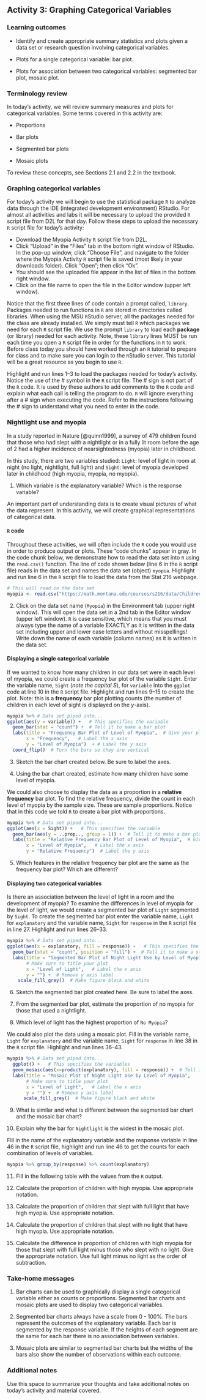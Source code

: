 ## Activity 3:  Graphing Categorical Variables

\setstretch{1}

### Learning outcomes

* Identify and create appropriate summary statistics and plots given a data set or research question involving categorical variables.
  
* Plots for a single categorical variable: bar plot.

* Plots for association between two categorical variables:
  segmented bar plot, mosaic plot.

### Terminology review

In today's activity, we will review summary measures and plots for categorical variables.  Some terms covered in this activity are:

* Proportions 

* Bar plots

* Segmented bar plots

* Mosaic plots

To review these concepts, see Sections 2.1 and 2.2 in the textbook.  

### Graphing categorical variables

For today's activity we will begin to use the statistical package `R` to analyze data through the IDE (integrated development environment) RStudio.  For almost all activities and labs it will be necessary to upload the provided `R` script file from D2L for that day.  Follow these steps to upload the necessary `R` script file for today's activity: 

* Download the Myopia Activity `R` script file from D2L.
* Click "Upload" in the "Files" tab in the bottom right window of RStudio. In the pop-up window, click "Choose File", and navigate to the folder where the Myopia Activity `R` script file is saved (most likely in your downloads folder). Click "Open"; then click "Ok". 
* You should see the uploaded file appear in the list of files in the bottom right window.
* Click on the file name to open the file in the Editor window (upper left window).

Notice that the first three lines of code contain a prompt called, `library`.  Packages needed to run functions in `R` are stored in directories called libraries.  When using the MSU `R`Studio server, all the packages needed for the class are already installed.  We simply must tell `R` which packages we need for each `R` script file.  We use the prompt `library` to load each **package** (or library) needed for each activity. Note, these `library` lines MUST be run each time you open a `R` script file in order for the functions in `R` to work. Before class today you should have worked through an `R` tutorial to prepare for class and to make sure you can login to the `R`Studio server.  This tutorial will be a great resource as you begin to use `R`.

Highlight and run lines 1--3 to load the packages needed for today's activity. Notice the use of the \# symbol in the `R` script file.  The \# sign is not part of the `R` code. It is used by these authors to add comments to the `R` code and explain what each call is telling the program to do.
`R` will ignore everything after a \# sign when executing the code. Refer to the instructions following the \# sign to understand what you need to enter in the code.

### Nightlight use and myopia {-}

In a study reported in Nature [@quinn1999], a survey of 479 children found that those who had slept with a nightlight or in a fully lit room before the age of 2 had a higher incidence of nearsightedness (myopia) later in childhood.

In this study, there are two variables studied: `Light`: level of light in room at night (no light, nightlight, full light) and `Sight`: level of myopia developed later in childhood (high myopia, myopia, no myopia).  

1. Which variable is the explanatory variable? Which is the response variable?

\vspace{0.8in}

An important part of understanding data is to create visual pictures of what the data represent.  In this activity, we will create graphical representations of categorical data.  

#### `R` code {-}

Throughout these activities, we will often include the `R` code you would use in order to produce output or plots. These "code chunks" appear in gray. In the code chunk below, we demonstrate how to read the data set into `R` using the `read.csv()` function.  The line of code shown below (line 6 in the `R` script file) reads in the data set and names the data set (object) `myopia`.  Highlight and run line 6 in the `R` script file to load the data from the Stat 216 webpage.

```r
# This will read in the data set
myopia <- read.csv("https://math.montana.edu/courses/s216/data/ChildrenLightSight.csv") 
```

2.  Click on the data set name (`Myopia`) in the Environment tab (upper right window).  This will open the data set in a 2nd tab in the Editor window (upper left window).  `R` is case sensitive, which means that you must always type the name of a variable EXACTLY as it is written in the data set including upper and lower case letters and without misspellings!  Write down the name of each variable (column names) as it is written in the data set.  

\vspace{0.3in}

#### Displaying a single categorical variable {-}

If we wanted to know how many children in our data set were in each level of myopia, we could create a frequency bar plot of the variable `Sight`.  Enter the variable name, `Sight` (*note the capital S*), for `variable` into the `ggplot` code at line 10 in the `R` script file.  Highlight and run lines 9--15 to create the plot.   Note: this is a **frequency** bar plot plotting counts (the number of children in each level of sight is displayed on the $y$-axis).  

```r
myopia %>% # Data set piped into...
ggplot(aes(y = variable)) +   # This specifies the variable
  geom_bar(stat = "count") +  # Tell it to make a bar plot
  labs(title = "Frequency Bar Plot of Level of Myopia",  # Give your plot a title
       x = "Frequency",   # Label the x axis
       y = "Level of Myopia")  + # Label the y axis
  coord_flip()  # Turn the bars so they are vertical
```
3. Sketch the bar chart created below.  Be sure to label the axes.

\vspace{2in}

4. Using the bar chart created, estimate how many children have some level of myopia.

\vspace{0.2in}

We could also choose to display the data as a proportion in a **relative frequency** bar plot. To find the relative frequency, divide the count in each level of myopia by the sample size.  These are sample proportions. Notice that in this code we told `R` to create a bar plot with proportions.  

```r
myopia %>% # Data set piped into...
ggplot(aes(x = Sight)) +   # This specifies the variable
  geom_bar(aes(y = ..prop.., group = 1)) +  # Tell it to make a bar plot with proportions
  labs(title = "Relative Frequency Bar Plot of Level of Myopia",  # Give your plot a title
       x = "Level of Myopia",   # Label the x axis
       y = "Relative Frequency")  # Label the y axis

```

5.  Which features in the relative frequency bar plot are the same as the frequency bar plot?  Which are different?

\newpage

#### Displaying two categorical variables {-}

Is there an association between the level of light in a room and the development of myopia?  To examine the differences in level of myopia for the level of light, we would create a segmented bar plot of `Light` segmented by `Sight`.  To create the segmented bar plot enter the variable name, `Light` for `explanatory` and the variable name, `Sight` for `response` in the `R` script file in line 27. Highlight and run lines 26--33.

```r
myopia %>% # Data set piped into...
ggplot(aes(x = explanatory, fill = response)) +   # This specifies the variables
  geom_bar(stat = "count", position = "fill") +  # Tell it to make a stacked bar plot
  labs(title = "Segmented Bar Plot of Night Light Use by Level of Myopia",  
       # Make sure to title your plot 
       x = "Level of Light",   # Label the x axis
       y = "") +  # Remove y axis label
    scale_fill_grey()  # Make figure black and white
```

6. Sketch the segmented bar plot created here. Be sure to label the axes.  

\vspace{2in}

7. From the segmented bar plot, estimate the proportion of no myopia for those that used a nightlight.

\vspace{0.5in}

8. Which level of light has the highest proportion of `No Myopia`?

\vspace{0.5in}

We could also plot the data using a mosaic plot.  Fill in the variable name, `Light` for `explanatory` and the variable name, `Sight` for `response` in line 38 in the `R` script file. Highlight and run lines 36--43.

```r
myopia %>% # Data set piped into...
  ggplot() +   # This specifies the variables
  geom_mosaic(aes(x=product(explanatory), fill = response)) +  # Tell it to make a mosaic plot
  labs(title = "Mosaic Plot of Night Light Use by Level of Myopia",  
       # Make sure to title your plot 
       x = "Level of Light",   # Label the x axis
       y = "") +  # Remove y axis label
      scale_fill_grey()  # Make figure black and white
```

9.  What is similar and what is different between the segmented bar chart and the mosaic bar chart?

\vspace{1in}

10.  Explain why the bar for `Nightlight` is the widest in the mosaic plot.

\vspace{0.8in}

Fill in the name of the explanatory variable and the response variable in line 46 in the `R` script file, highlight and run line 46 to get the counts for each combination of levels of variables. 

```r
myopia %>% group_by(response) %>% count(explanatory)
```

11.  Fill in the following table with the values from the `R` output.

\begin{center}
\begingroup
\setlength{\tabcolsep}{14pt} % Default value: 6pt
\renewcommand{\arraystretch}{2} % Default value: 1
\begin{tabular}{|c|c|c|c|c|}
\hline
 & \multicolumn{3}{|c|}{\textbf{Light Level}} & \\ \hline
\textbf{Myopia Level} & Full Light & Nightlight & No Light & Total \\ \hline
 High Myopia & & & & \\ \hline
 Myopia & & & & \\ \hline
 No Myopia & & & & \\ \hline
 Total & & & & \\ \hline  
\end{tabular}
\endgroup
\end{center}


12.  Calculate the proportion of children with high myopia.  Use appropriate notation.


\vspace{0.3in}

13.  Calculate the proportion of children that slept with full light that have high myopia. Use appropriate notation.

\vspace{0.3in}

14.  Calculate the proportion of children that slept with no light that have high myopia.  Use appropriate notation.

\vspace{0.3in}


15.  Calculate the difference in proportion of children with high myopia for those that slept with full light minus those who slept with no light.  Give the appropriate notation.  Use full light minus no light as the order of subtraction.

\vspace{0.3in}

### Take-home messages

1.	Bar charts can be used to graphically display a single categorical variable either as counts or proportions.  Segmented bar charts and mosaic plots are used to display two categorical variables.

2. Segmented bar charts always have a scale from 0 - 100%. The bars represent the outcomes of the explanatory variable. Each bar is segmented by the response variable. If the heights of each segment are the same for each bar there is no association between variables.

3. Mosaic plots are similar to segmented bar charts but the widths of the bars also show the number of observations within each outcome. 


### Additional notes

Use this space to summarize your thoughts and take additional notes on today's activity and material covered.

\newpage


